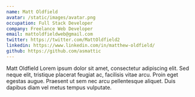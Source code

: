 ```yaml
---
name: Matt Oldfield
avatar: /static/images/avatar.png
occupation: Full Stack Developer
company: Freelance Web Developer
email: mattoldfieldweb@gmail.com
twitter: https://twitter.com/MattOldfield2
linkedin: https://www.linkedin.com/in/matthew-oldfield/
github: https://github.com/asmattic
---
```


Matt Oldfield Lorem ipsum dolor sit amet, consectetur adipiscing elit. Sed neque elit, tristique placerat feugiat ac, facilisis vitae arcu. Proin eget egestas augue. Praesent ut sem nec arcu pellentesque aliquet. Duis dapibus diam vel metus tempus vulputate.
